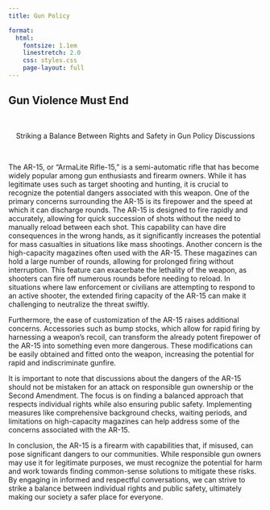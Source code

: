 ```yaml
---
title: Gun Policy

format:
  html: 
    fontsize: 1.1em
    linestretch: 2.0
    css: styles.css
    page-layout: full
---
```


## Gun Violence Must End

<p> </p>

<center> Striking a Balance Between Rights and Safety in Gun Policy Discussions </center>

<p> </p>

The AR-15, or "ArmaLite Rifle-15," is a semi-automatic rifle that has become widely popular among gun enthusiasts and firearm owners. While it has legitimate uses such as target shooting and hunting, it is crucial to recognize the potential dangers associated with this weapon. One of the primary concerns surrounding the AR-15 is its firepower and the speed at which it can discharge rounds. The AR-15 is designed to fire rapidly and accurately, allowing for quick succession of shots without the need to manually reload between each shot. This capability can have dire consequences in the wrong hands, as it significantly increases the potential for mass casualties in situations like mass shootings. Another concern is the high-capacity magazines often used with the AR-15. These magazines can hold a large number of rounds, allowing for prolonged firing without interruption. This feature can exacerbate the lethality of the weapon, as shooters can fire off numerous rounds before needing to reload. In situations where law enforcement or civilians are attempting to respond to an active shooter, the extended firing capacity of the AR-15 can make it challenging to neutralize the threat swiftly.

Furthermore, the ease of customization of the AR-15 raises additional concerns. Accessories such as bump stocks, which allow for rapid firing by harnessing a weapon's recoil, can transform the already potent firepower of the AR-15 into something even more dangerous. These modifications can be easily obtained and fitted onto the weapon, increasing the potential for rapid and indiscriminate gunfire.

It is important to note that discussions about the dangers of the AR-15 should not be mistaken for an attack on responsible gun ownership or the Second Amendment. The focus is on finding a balanced approach that respects individual rights while also ensuring public safety. Implementing measures like comprehensive background checks, waiting periods, and limitations on high-capacity magazines can help address some of the concerns associated with the AR-15.

In conclusion, the AR-15 is a firearm with capabilities that, if misused, can pose significant dangers to our communities. While responsible gun owners may use it for legitimate purposes, we must recognize the potential for harm and work towards finding common-sense solutions to mitigate these risks. By engaging in informed and respectful conversations, we can strive to strike a balance between individual rights and public safety, ultimately making our society a safer place for everyone.
